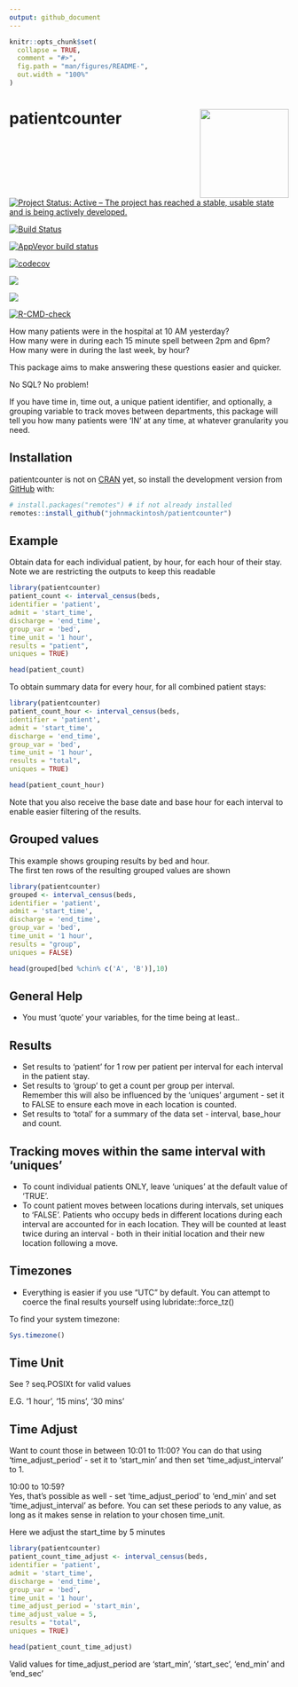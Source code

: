 ```yaml
---
output: github_document
---
```



<!-- README.md is generated from README.Rmd. Please edit that file -->

```r
knitr::opts_chunk$set(
  collapse = TRUE,
  comment = "#>",
  fig.path = "man/figures/README-",
  out.width = "100%"
)


```

<!-- badges: start -->
# patientcounter <img src="man/figures/logo.png" width="160px" align="right" />

[![Project Status: Active – The project has reached a stable, usable state and is being actively developed.](https://www.repostatus.org/badges/latest/active.svg)](https://www.repostatus.org/#active)

[![Build Status](https://travis-ci.com/johnmackintosh/patientcounter.svg?branch=master)](https://travis-ci.com/johnmackintosh/patientcounter)


[![AppVeyor build status](https://ci.appveyor.com/api/projects/status/github/johnmackintosh/patientcounter?branch=master&svg=true)](https://ci.appveyor.com/project/johnmackintosh/patientcounter)

[![codecov](https://codecov.io/gh/johnmackintosh/patientcounter/branch/master/graph/badge.svg)](https://codecov.io/gh/johnmackintosh/patientcounter)

[![](https://img.shields.io/badge/devel%20version-0.1.0-blue.svg)](https://github.com/johnmackintosh/patientcounter)

[![](https://img.shields.io/github/last-commit/johnmackintosh/patientcounter.svg)](https://github.com/johnmackintosh/patientcounter/commits/master)


[![R-CMD-check](https://github.com/johnmackintosh/patientcounter/workflows/R-CMD-check/badge.svg)](https://github.com/johnmackintosh/patientcounter/actions)
<!-- badges: end -->

How many patients were in the hospital at 10 AM yesterday?  
How many were in during each 15 minute spell between 2pm and 6pm?  
How many were in during the last week, by hour?


This package aims to make answering these questions easier and quicker.

No SQL? No problem!

If you have time in, time out, a unique patient identifier, and optionally, a grouping variable to track moves between departments, this package will tell you how many patients were 'IN' at any time, at whatever granularity you need.

## Installation

patientcounter is not on [CRAN](https://CRAN.R-project.org) yet, so install the development version from [GitHub](https://github.com/) with:

``` r
# install.packages("remotes") # if not already installed
remotes::install_github("johnmackintosh/patientcounter")
```
## Example

Obtain data for each individual patient, by hour, for each hour of their stay.  
Note we are restricting the outputs to keep this readable

```r
library(patientcounter)
patient_count <- interval_census(beds, 
identifier = 'patient',
admit = 'start_time', 
discharge = 'end_time', 
group_var = 'bed', 
time_unit = '1 hour', 
results = "patient", 
uniques = TRUE)

head(patient_count)

```



To obtain summary data for every hour, for all combined patient stays:

```r
library(patientcounter)
patient_count_hour <- interval_census(beds, 
identifier = 'patient',
admit = 'start_time', 
discharge = 'end_time', 
group_var = 'bed', 
time_unit = '1 hour', 
results = "total", 
uniques = TRUE)

head(patient_count_hour)
```

Note that you also receive the base date and base hour for each 
interval to enable easier filtering of the results.


## Grouped values

This example shows grouping results by bed and hour.  
The first ten rows of the resulting grouped values are shown

```r
library(patientcounter)
grouped <- interval_census(beds, 
identifier = 'patient',
admit = 'start_time', 
discharge = 'end_time', 
group_var = 'bed', 
time_unit = '1 hour',
results = "group", 
uniques = FALSE)

head(grouped[bed %chin% c('A', 'B')],10)
```


## General Help

- You must 'quote' your variables, for the time being at least..  

## Results
- Set results to 'patient' for 1 row per patient per interval for each interval in the patient stay. 
- Set results to 'group' to get a count per group per interval.  
Remember this will also be influenced by the 'uniques' argument - set it to FALSE to ensure each move in each location is counted.  
- Set results to 'total' for a summary of the data set - interval, base_hour and count.  


## Tracking moves within the same interval with 'uniques'
- To count individual patients ONLY, leave 'uniques' at the default value of 'TRUE'.  
- To count patient moves between locations during intervals, set uniques to 'FALSE'. 
Patients who occupy beds in different locations during each interval are accounted for in each location. They will be counted at least twice during an interval -  both in their initial location and their new location following a move.


## Timezones

- Everything is easier if you use "UTC" by default. 
You can attempt to coerce the final results yourself using lubridate::force_tz()  

To find your system timezone:

```r
Sys.timezone()
```

## Time Unit


See ? seq.POSIXt for valid values

E.G. '1 hour', '15 mins', '30 mins'


## Time Adjust

Want to count those in between 10:01 to 11:00? 
You can do that using 'time_adjust_period' - set it to 'start_min' and then set
'time_adjust_interval' to 1.


10:00 to 10:59?  
Yes, that's possible as well - set 'time_adjust_period' to 'end_min' and set 
'time_adjust_interval' as before. You can set these periods to any value, as long as it makes sense in relation to your chosen time_unit.

Here we adjust the start_time by 5 minutes

```r
library(patientcounter)
patient_count_time_adjust <- interval_census(beds, 
identifier = 'patient',
admit = 'start_time', 
discharge = 'end_time', 
group_var = 'bed', 
time_unit = '1 hour', 
time_adjust_period = 'start_min',
time_adjust_value = 5,
results = "total", 
uniques = TRUE)

head(patient_count_time_adjust)
```

Valid values for time_adjust_period are 'start_min', 'start_sec', 'end_min' and 'end_sec'




